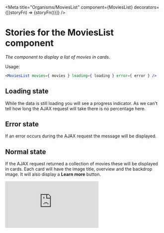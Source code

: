 

<Meta 
  title="Organisms/MoviesList" 
  component={MoviesList} 
  decorators={[(storyFn) => <MemoryRouter>{storyFn()}</MemoryRouter>]}
/>

# Stories for the MoviesList component

*The component to display a list of movies in cards.*

Usage: 
```jsx
<MoviesList movies={ movies } loading={ loading } error={ error } />
```

## Loading state

While the data is still loading you will see a progress indicator. 
As we can't tell how long the AJAX request will take there is no percentage here.

<Preview>
  <Story name="While loading">
    <MoviesList loading={ true } />
  </Story>
</Preview>

## Error state

If an error occurs during the AJAX request the message will be displayed.

<Preview>
  <Story name="With error">
    <MoviesList error={{ message: "There was an error loading movies" }} />
  </Story>
</Preview>

## Normal state

If the AJAX request returned a collection of movies these will be displayed in 
cards. Each card will have the image title, overview and the backdrop image. 
It will also display a **Learn more** button.

<Preview>
  <Story name="With movies">
    <MoviesList movies={ movies } />
  </Story>
</Preview>

![Random kitten](http://www.randomkittengenerator.com/cats/rotator.php)

